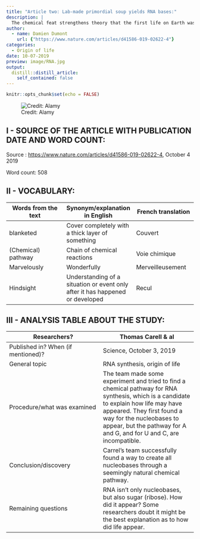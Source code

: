 ```yaml
---
title: "Article two: Lab-made primordial soup yields RNA bases:"
description: |
  The chemical feat strengthens theory that the first life on Earth was based on RNA.
author:
  - name: Damien Dumont
    url: {"https://www.nature.com/articles/d41586-019-02622-4"}
categories:
  - Origin of life
date: 10-07-2019
preview: image/RNA.jpg
output:
  distill::distill_article:
    self_contained: false
---
```


```r
knitr::opts_chunk$set(echo = FALSE)
```
![Credit: Alamy](image/RNA.jpg)

## I - SOURCE OF THE ARTICLE WITH PUBLICATION DATE AND WORD COUNT:

Source : <https://www.nature.com/articles/d41586-019-02622-4>, October 4 2019

Word count: 508

## II - VOCABULARY:

| Words from the text | Synonym/explanation in English | French translation |
|--|--|--|
|blanketed|Cover completely with a thick layer of something|Couvert|
|(Chemical) pathway|Chain of chemical reactions|Voie chimique|
|Marvelously|Wonderfully|Merveilleusement|
|Hindsight|Understanding of a situation or event only after it has happened or developed|Recul|

## III - ANALYSIS TABLE ABOUT THE STUDY:

| Researchers? | Thomas Carell & al |
|-|-|
| Published in? When (if mentioned)? | Science, October 3, 2019 |
| General topic | RNA synthesis, origin of life |
| Procedure/what was examined | The team made some experiment and tried to find a chemical pathway for RNA synthesis, which is a candidate to explain how life may have appeared. They first found a way for the nucleobases to appear, but the pathway for A and G, and for U and C, are incompatible. |
| Conclusion/discovery | Carrel's team successfully found a way to create all nucleobases through a seemingly natural chemical pathway. |
| Remaining questions | RNA isn't only nucleobases, but also sugar (ribose). How did it appear? Some researchers doubt it might be the best explanation as to how did life appear. |



